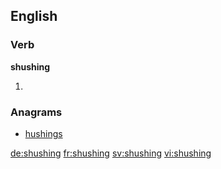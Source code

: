 ==English==

===Verb===
'''shushing'''

# {{present participle of|shush}}

===Anagrams===
* [[hushings#English|hushings]]

[[de:shushing]]
[[fr:shushing]]
[[sv:shushing]]
[[vi:shushing]]